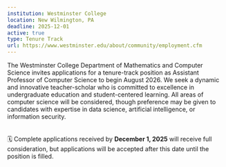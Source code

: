 ```yaml
---
institution: Westminster College
location: New Wilmington, PA
deadline: 2025-12-01
active: true
type: Tenure Track
url: https://www.westminster.edu/about/community/employment.cfm 
---
```


The Westminster College Department of Mathematics and Computer Science invites applications for a
tenure-track position as Assistant Professor of Computer Science to begin August 2026.
We seek a dynamic and innovative teacher-scholar who is committed to excellence in undergraduate
education and student-centered learning. All areas of computer science will be considered, though
preference may be given to candidates with expertise in data science, artificial intelligence, or information
security.  
<br><br>
🗓️ Complete applications received by **December 1, 2025** will receive full
consideration, but applications will be accepted after this date until the position is filled. 
